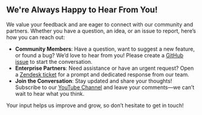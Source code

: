 ## We're Always Happy to Hear From You!

We value your feedback and are eager to connect with our community and partners. Whether you have a question, an idea, or an issue to report, here’s how you can reach out:

- **Community Members**: Have a question, want to suggest a new feature, or found a bug? We’d love to hear from you! Please create a [GitHub issue](https://github.com/volkovlabs/business-news/issues) to start the conversation.
- **Enterprise Partners**: Need assistance or have an urgent request? Open a [Zendesk ticket](https://support.volkovlabs.io) for a prompt and dedicated response from our team.
- **Join the Conversation**: Stay updated and share your thoughts! Subscribe to our [YouTube Channel](https://youtube.com/@volkovlabs) and leave your comments—we can’t wait to hear what you think.

Your input helps us improve and grow, so don’t hesitate to get in touch!
